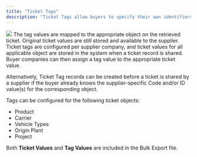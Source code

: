```yaml
---
title: "Ticket Tags"
description: "Ticket Tags allow buyers to specify their own identifiers (IDs and Descriptions) as tags for specific objects shared on a ticket. The defined tag replaces the supplier's information on the shared ticket, when retrieved in Accept Materials. This enables a buyer company to better track and identify their tickets in Supply Connect (by using IDs and descriptors that are specific to their company) and maintain consistency between multiple suppliers."
---
```

<Frame>
<img src="/images/TicketTags_beforeafter.png" />
</Frame>
<Info>The tag values are mapped to the appropriate object on the retrieved ticket. Original ticket values are still stored and available to the supplier.</Info>
Ticket tags are configured per supplier company, and ticket values for all applicable object are stored in the system when a ticket record is shared. Buyer companies can then assign a tag value to the appropriate ticket value.

Alternatively, Ticket Tag records can be created before a ticket is shared by a supplier if the buyer already knows the supplier-specific Code and/or ID value(s) for the corresponding object.

Tags can be configured for the following ticket objects:
- Product
- Carrier
- Vehicle Types
- Origin Plant
- Project

<Note>Both **Ticket Values** and **Tag Values** are included in the Bulk Export file.</Note>
